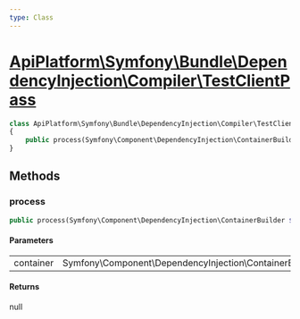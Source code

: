 ```yaml
---
type: Class
---
```


# [ApiPlatform\Symfony\Bundle\DependencyInjection\Compiler\TestClientPass](/docs/vmain/reference/Symfony/Bundle/DependencyInjection/Compiler/TestClientPass)



```php
class ApiPlatform\Symfony\Bundle\DependencyInjection\Compiler\TestClientPass implements Symfony\Component\DependencyInjection\Compiler\CompilerPassInterface
{
    public process(Symfony\Component\DependencyInjection\ContainerBuilder $container): null
}
```
## Methods

### process



```php
public process(Symfony\Component\DependencyInjection\ContainerBuilder $container): null
```

#### Parameters

<table><tbody>
<tr><td>container</td><td>Symfony\Component\DependencyInjection\ContainerBuilder</td><td></td></tr>
</tbody>
</table>

#### Returns

null
